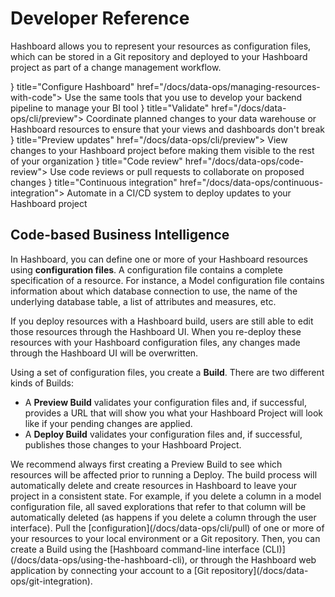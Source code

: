 
# Developer Reference

Hashboard allows you to represent your resources as configuration files, which can be stored in a Git repository and deployed to your Hashboard project as part of a change management workflow.

<Cards num={2}>
  <Card icon= {<Send {...iconProps} />}  title="Configure Hashboard" href="/docs/data-ops/managing-resources-with-code">
    Use the same tools that you use to develop your backend pipeline to manage your BI tool
  </Card>
  <Card icon={<CheckCircle {...iconProps} />} title="Validate" href="/docs/data-ops/cli/preview">
    Coordinate planned changes to your data warehouse or Hashboard resources to ensure that your views and dashboards don't break
  </Card>
  <Card icon= {<ScreenShare {...iconProps} />} title="Preview updates" href="/docs/data-ops/cli/preview">
    View changes to your Hashboard project before making them visible to the rest of your organization
  </Card>
  <Card icon= {<Users {...iconProps} />} title="Code review" href="/docs/data-ops/code-review">
    Use code reviews or pull requests to collaborate on proposed changes
  </Card>
  <Card icon= {<RefreshCcw {...iconProps} />} title="Continuous integration" href="/docs/data-ops/continuous-integration">
    Automate in a CI/CD system to deploy updates to your Hashboard project
  </Card>
</Cards>


## Code-based Business Intelligence

In Hashboard, you can define one or more of your Hashboard resources using **configuration files**. A configuration file contains a complete specification of a resource. For instance, a Model configuration file contains information about which database connection to use, the name of the underlying database table, a list of attributes and measures, etc.

If you deploy resources with a Hashboard build, users are still able to edit those resources through the Hashboard UI. When you re-deploy these resources with your Hashboard configuration files, any changes made through the Hashboard UI will be overwritten.

Using a set of configuration files, you create a **Build**. There are two different kinds of Builds:

- A **Preview Build** validates your configuration files and, if successful, provides a URL that will show you what your Hashboard Project will look like if your pending changes are applied.
- A **Deploy Build** validates your configuration files and, if successful, publishes those changes to your Hashboard Project.

<Callout type="warning">
  We recommend always first creating a Preview Build to see which resources will
  be affected prior to running a Deploy. The build process will automatically
  delete and create resources in Hashboard to leave your project in a consistent
  state. For example, if you delete a column in a model configuration file, all
  saved explorations that refer to that column will be automatically deleted (as
  happens if you delete a column through the user interface).  Pull the [configuration](/docs/data-ops/cli/pull) of one
  or more of your resources to your local environment or a Git repository. Then,
  you can create a Build using the [Hashboard command-line interface
  (CLI)](/docs/data-ops/using-the-hashboard-cli), or through the Hashboard web
  application by connecting your account to a [Git
  repository](/docs/data-ops/git-integration).
</Callout>
